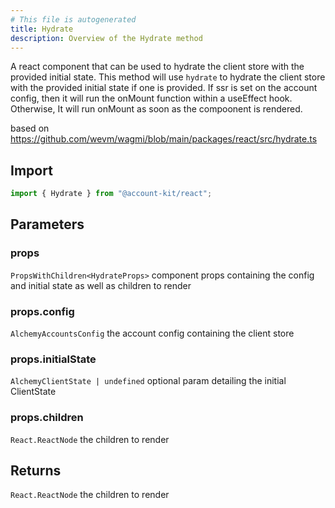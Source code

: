 ```yaml
---
# This file is autogenerated
title: Hydrate
description: Overview of the Hydrate method
---
```


A react component that can be used to hydrate the client store with the provided initial state.
This method will use `hydrate` to hydrate the client store with the provided initial state if one is provided.
If ssr is set on the account config, then it will run the onMount function within a useEffect hook. Otherwise,
It will run onMount as soon as the compoonent is rendered.

based on https://github.com/wevm/wagmi/blob/main/packages/react/src/hydrate.ts

## Import

```ts
import { Hydrate } from "@account-kit/react";
```

## Parameters

### props

`PropsWithChildren<HydrateProps>`
component props containing the config and initial state as well as children to render

### props.config

`AlchemyAccountsConfig`
the account config containing the client store

### props.initialState

`AlchemyClientState | undefined`
optional param detailing the initial ClientState

### props.children

`React.ReactNode`
the children to render

## Returns

`React.ReactNode`
the children to render
